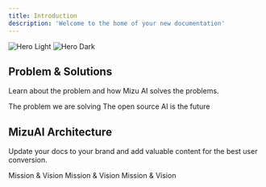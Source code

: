 ```yaml
---
title: Introduction
description: 'Welcome to the home of your new documentation'
---
```


<img
  className="block dark:hidden"
  src="/images/hero-light.svg"
  alt="Hero Light"
/>
<img
  className="hidden dark:block"
  src="/images/hero-dark.svg"
  alt="Hero Dark"
/>

## Problem & Solutions

Learn about the problem and how Mizu AI solves the problems.

<CardGroup cols={2}>
  <Card
    title="Why MIZU"
    icon="pen-to-square"
    href="/introduction/whyus"
  >
    The problem we are solving
  </Card>
  <Card
    title="Mission & Vision"
    icon="image"
    href="/introduction/mission-vision"
  >
    The open source AI is the future
  </Card>
</CardGroup>

## MizuAI Architecture

Update your docs to your brand and add valuable content for the best user conversion.

<CardGroup cols={3}>
  <Card
    title="Data Pipeline"
    icon="image"
    href="/architecture/data-pipeline"
  >
    Mission & Vision
  </Card>
  <Card
    title="Data Network"
    icon="image"
    href="/architecture/data-network"
  >
    Mission & Vision
  </Card>
  <Card
    title="Data VM"
    icon="image"
    href="/architecture/data-vm"
  >
    Mission & Vision
  </Card>
</CardGroup>
